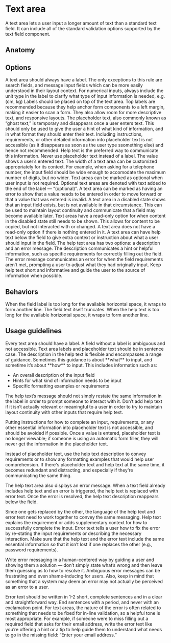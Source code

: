 # Text area

A text area lets a user input a longer amount of text than a standard text field. It can include all of the standard
validation options supported by the text field component.

<Imagefullwidth image="text-area-hero.svg" title="Text area example" />

<AssetLinks>
  <AssetLink href="https://react.fabric-ds.io/textarea" />
  <AssetLink href="https://vue.fabric-ds.io/forms" />
</AssetLinks>

<TableOfContents />

## Anatomy

<Imagefullwidth image="text-area-anatomy.svg" title="Text area anatomy example" />

## Options

<Guideline title="Label" image="text-area-options-label.svg">
  A text area should always have a label. The only exceptions to this rule are search fields, and message input fields
  which can be more easily understood in their layout context. For numerical inputs, always include the unit type in the
  label to clarify what type of input information is needed, e.g. (cm, kg)
</Guideline>

<Guideline title="Label position" image="text-area-options-label-position.svg">
  Labels should be placed on top of the text area. Top labels are recommended because they help anchor form components
  to a left margin, making it easier to scan a form. They also allow room for more descriptive text, and responsive
  layouts.
</Guideline>

<Guideline title="Placeholder" image="text-area-options-placeholder.svg">
  The placeholder text, also commonly known as “ghost text,” is temporary and disappears once a user enters text. This
  should only be used to give the user a hint of what kind of information, and in what format they should enter their
  text. Including instructions, requirements, or other detailed information into placeholder text is not accessible (as
  it disappears as soon as the user type ssomething else) and hence not recommended. Help text is the preferred way to
  communicate this information. Never use placeholder text instead of a label.
</Guideline>

<Guideline title="Value" image="text-area-options-value.svg">
  The value shows a user’s entered text.
</Guideline>

<Guideline title="Width" image="text-area-options-width.svg">
  The width of a text area can be customized appropriately for its context. For example, when asking for a telephone
  number, the input field should be wide enough to accomodate the maximum number of digits, but no wider.
</Guideline>

<Guideline title="Required or optional" image="text-area-options-required-or-optional.svg">
  Text areas can be marked as optional when user input is not required. Optional text areas are denoted with text added
  to the end of the label — “(optional)”.
</Guideline>

<Guideline title="Error" image="text-area-options-error.svg">
  A text area can be marked as having an error to show that a value needs to be entered in order to move forward or that
  a value that was entered is invalid.
</Guideline>

<Guideline title="Disabled" image="text-area-options-diabled.svg">
  A text area in a disabled state shows that an input field exists, but is not available in that circumstance. This can
  be used to maintain layout continuity and communicate that a field may become available later.
</Guideline>

<Guideline title="Read-only" image="text-area-options-read-only.svg">
  Text areas have a read-only option for when content in the disabled state still needs to be shown. This allows for
  content to be copied, but not interacted with or changed. A text area does not have a read-only option if there is
  nothing entered in it.
</Guideline>

<Guideline title="Help text (descrition and error message)" image="text-area-options-help-text.svg">
  A text area can have help text below the field to give extra context or instruction about what a user should input in
  the field. The help text area has two options: a description and an error message. The description communicates a hint
  or helpful information, such as specific requirements for correctly filling out the field. The error message
  communicates an error for when the field requirements aren’t met, prompting a user to adjust what they had originally
  input. Keep help text short and informative and guide the user to the source of information when possible.
</Guideline>

## Behaviors

<Guideline title="Text overflow" image="text-area-behaviors-text-overflow.svg">
  When the field label is too long for the available horizontal space, it wraps to form another line. The field text
  itself truncates.
</Guideline>

<Guideline title="Help text overflow" image="text-area-behaviors-help-text-overflow.svg">
  When the help text is too long for the available horizontal space, it wraps to form another line.
</Guideline>

## Usage guidelines

<Guideline title="Include a label" image="text-area-usage-guidelines-1-do.svg" good>
  Every text area should have a label. A field without a label is ambiguous and not accessible.
</Guideline>
<Guideline image="text-area-usage-guidelines-1-dont.svg" bad></Guideline>

<Guideline title="Follow capitalization rules" goodImage="text-area-usage-guidelines-2-do.svg" badImage="text-area-usage-guidelines-2-dont.svg">
  Text area labels and placeholder text should be in sentence case.
</Guideline>

<Guideline title="Use help text to show hints, formatting, and requirements" goodImage="text-area-usage-guidelines-3-do.svg" badImage="text-area-usage-guidelines-3-dont.svg"> 
  The description in the help text is flexible and encompasses a range of guidance. Sometimes this guidance is about
**what** to input, and sometime it’s about **how** to input. This includes information such as:

- An overall description of the input field
- Hints for what kind of information needs to be input
- Specific formatting examples or requirements

The help text’s message should not simply restate the same information in the label in order to prompt someone to
interact with it. Don’t add help text if it isn’t actually relevant or meaningful to a user in order to try to maintain
layout continuity with other inputs that require help text.


</Guideline>


<Guideline title="Use help text instead of placeholder text" image="text-area-usage-guidelines-4-do.svg" good>
  Putting instructions for how to complete an input, requirements, or any other essential information into placeholder
text is not accessible, and should be avoided if possible. Once a value is entered, placeholder text is no longer
viewable; if someone is using an automatic form filler, they will never get the information in the placeholder text.

Instead of placeholder text, use the help text description to convey requirements or to show any formatting examples
that would help user comprehension. If there's placeholder text and help text at the same time, it becomes redundant and
distracting, and especially if they're communicating the same thing.

</Guideline>
<Guideline image="text-area-usage-guidelines-4-dont.svg" bad></Guideline>

<Guideline title="Switch help text with error text" image="text-area-usage-guidelines-5-do.svg" good>
  The help text area also displays an error message. When a text field already includes help text and an error is
triggered, the help text is replaced with error text. Once the error is resolved, the help text description reappears
below the field.

Since one gets replaced by the other, the language of the help text and error text need to work together to convey the
same messaging. Help text explains the requirement or adds supplementary context for how to successfully complete the
input. Error text tells a user how to fix the error by re-stating the input requirements or describing the necessary
interaction. Make sure that the help text and the error text include the same essential information so that it isn’t
lost if one replaces the other (e.g., password requirements).

</Guideline>
<Guideline image="text-area-usage-guidelines-5-dont.svg" bad></Guideline>

<Guideline title="Write error text that shows a solution" image="text-area-usage-guidelines-6-do.svg" good>
  
Write error messaging in a human-centered way by guiding a user and showing them a solution — don’t simply state what’s
wrong and then leave them guessing as to how to resolve it. Ambiguous error messages can be frustrating and even
shame-inducing for users. Also, keep in mind that something that a system may deem an error may not actually be
perceived as an error to a user.

Error text should be written in 1-2 short, complete sentences and in a clear and straightforward way. End sentences with
a period, and never with an exclamation point. For text areas, the nature of the error is often related to something
that needs to be fixed for in-line validation, so a helpful tone is most appropriate. For example, if someone were to
miss filling out a required field that asks for their email address, write the error text like you’re offering a hint or
a tip to help guide them to understand what needs to go in the missing field: “Enter your email address.”

</Guideline>
<Guideline image="text-area-usage-guidelines-6-dont.svg" bad></Guideline>

